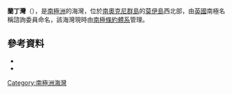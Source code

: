 {{coord|60|44|S|45|41|W|source:GNIS|display=title}}

'''蘭丁灣'''（{{lang-en|Landing Cove}}），是[[南極洲|南極洲]]的海灣，位於[[南奧克尼群島|南奧克尼群島]]的[[莫伊島|莫伊島]]西北部，由[[英國|英國]]南極名稱諮詢委員命名，該海灣現時由[[南極條約體系|南極條約體系]]管理。

==參考資料==
*{{cite gnis | type = antarid | id = 8444| name = Landing Cove | accessdate = 2013-05-29}}
*{{usgs-gazetteer|id=8444}}

{{Antarctica-geo-stub}}
[[Category:南極洲海灣|Category:南極洲海灣]]